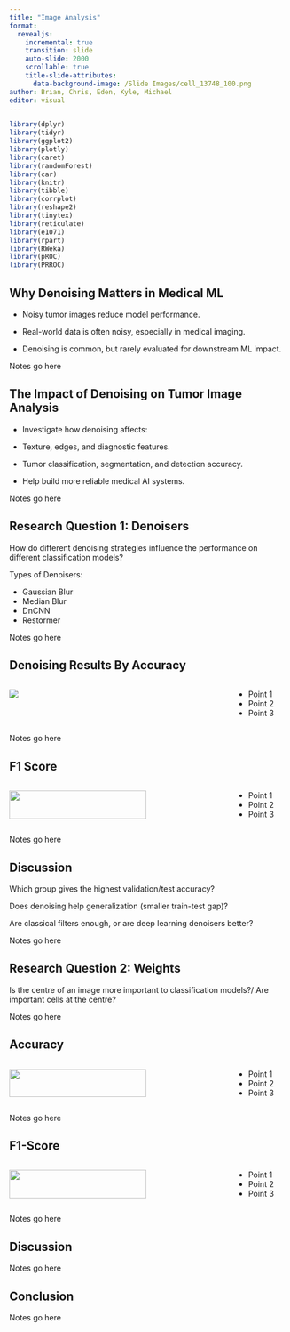 ```yaml
---
title: "Image Analysis"
format: 
  revealjs:
    incremental: true
    transition: slide
    auto-slide: 2000
    scrollable: true
    title-slide-attributes: 
      data-background-image: /Slide Images/cell_13748_100.png
author: Brian, Chris, Eden, Kyle, Michael
editor: visual
---
```


```r
library(dplyr)
library(tidyr)
library(ggplot2)
library(plotly)
library(caret)
library(randomForest)
library(car)
library(knitr)
library(tibble)
library(corrplot)
library(reshape2)
library(tinytex)
library(reticulate)
library(e1071)
library(rpart)
library(RWeka)
library(pROC)
library(PRROC)
```

## Why Denoising Matters in Medical ML {background-image="cell_13748_100.png"}

-   Noisy tumor images reduce model performance.

-   Real-world data is often noisy, especially in medical imaging.

-   Denoising is common, but rarely evaluated for downstream ML impact.

::: {.notes}
Notes go here
:::


## The Impact of Denoising on Tumor Image Analysis {background-image="cell_13748_100.png"}

-   Investigate how denoising affects:

-   Texture, edges, and diagnostic features.

-   Tumor classification, segmentation, and detection accuracy.

-   Help build more reliable medical AI systems.

::: {.notes}
Notes go here
:::

## Research Question 1: Denoisers {background-image="cell_13748_100.png"}

How do different denoising strategies influence the performance on different classification models?

Types of Denoisers:

-   Gaussian Blur
-   Median Blur
-   DnCNN
-   Restormer

::: {.notes}
Notes go here
:::

## Denoising Results By Accuracy {background-image="cell_13748_100.png"} 
::::{.columns}

:::{.column width="80%"}
![](AccuracyDenoiser.png)
:::

::: {.column width="20%"}

* Point 1
* Point 2
* Point 3
:::

::::

::: {.notes}
Notes go here
:::



## F1 Score {background-image="cell_13748_100.png"}

::::{.columns}

:::{.column width="80%"}
![](f1denoiser.png){width="80%"}
:::

::: {.column width="20%"}

* Point 1
* Point 2
* Point 3

:::

::::

::: {.notes}
Notes go here
:::

## Discussion {background-image="cell_13748_100.png"}


::: {.fragment .fade-in}
::: {.fragment .highlight-red}
::: {.fragment .semi-fade-out}
Which group gives the highest validation/test accuracy?

Does denoising help generalization (smaller train-test gap)?

Are classical filters enough, or are deep learning denoisers better?
:::
:::
:::

::: {.notes}
Notes go here
:::


## Research Question 2: Weights {background-image="cell_13748_100.png"}

Is the centre of an image more important to classification models?/ Are important cells at the centre?

::: {.notes}
Notes go here
:::

## Accuracy {background-image="cell_13748_100.png"}

::::{.columns}

:::{.column width="80%"}
![](Accuracy1.png){width="80%"}
:::

::: {.column width="20%"}

* Point 1
* Point 2
* Point 3
:::

::::

::: {.notes}
Notes go here
:::


## F1-Score {background-image="cell_13748_100.png"}

::::{.columns}

:::{.column width="80%"}
![](F1Score1.png){width="80%"}
:::

::: {.column width="20%"}

* Point 1
* Point 2
* Point 3
:::

::::

::: {.notes}
Notes go here
:::

## Discussion {background-image="cell_13748_100.png"}

::: {.notes}
Notes go here
:::

## Conclusion {background-image="cell_13748_100.png"}

::: {.notes}
Notes go here
:::
